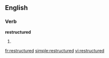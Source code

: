 ==English==

===Verb===
'''restructured'''

# {{present participle of|restructure}}

[[fr:restructured]]
[[simple:restructured]]
[[vi:restructured]]